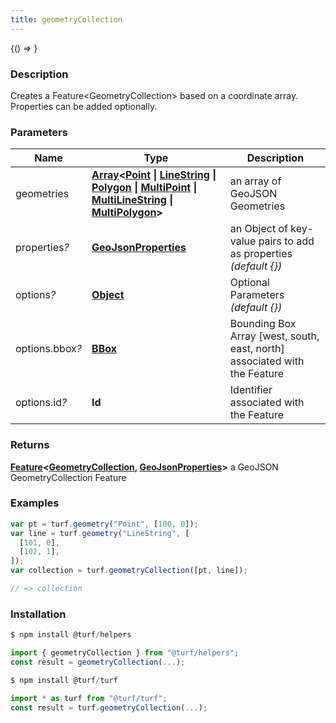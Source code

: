 ```yaml
---
title: geometryCollection
---
```



<!-- Expose turf as global var for experimenting in the browser console -->

<BrowserOnly>{() => <WindowTurfGlobal turf={turf} />}</BrowserOnly>

### Description

Creates a Feature\<GeometryCollection\> based on a
coordinate array. Properties can be added optionally.

### Parameters

| Name                 | Type                                                                                                                                                                                                                                                                                                                                                                                                                                                                                                           | Description                                                               |
| -------------------- | -------------------------------------------------------------------------------------------------------------------------------------------------------------------------------------------------------------------------------------------------------------------------------------------------------------------------------------------------------------------------------------------------------------------------------------------------------------------------------------------------------------- | ------------------------------------------------------------------------- |
| geometries           | **[Array](https://developer.mozilla.org/docs/Web/JavaScript/Reference/Global_Objects/Array)\<[Point](https://tools.ietf.org/html/rfc7946#section-3.1.2) \| [LineString](https://tools.ietf.org/html/rfc7946#section-3.1.4) \| [Polygon](https://tools.ietf.org/html/rfc7946#section-3.1.6) \| [MultiPoint](https://tools.ietf.org/html/rfc7946#section-3.1.3) \| [MultiLineString](https://tools.ietf.org/html/rfc7946#section-3.1.5) \| [MultiPolygon](https://tools.ietf.org/html/rfc7946#section-3.1.7)\>** | an array of GeoJSON Geometries                                            |
| properties<i>?</i>   | **[GeoJsonProperties](https://tools.ietf.org/html/rfc7946#section-3.2)**                                                                                                                                                                                                                                                                                                                                                                                                                                       | an Object of key-value pairs to add as properties _(default \{\})_        |
| options<i>?</i>      | **[Object](https://developer.mozilla.org/docs/Web/JavaScript/Reference/Global_Objects/Object)**                                                                                                                                                                                                                                                                                                                                                                                                                | Optional Parameters _(default \{\})_                                      |
| options.bbox<i>?</i> | **[BBox](https://tools.ietf.org/html/rfc7946#section-5)**                                                                                                                                                                                                                                                                                                                                                                                                                                                      | Bounding Box Array [west, south, east, north] associated with the Feature |
| options.id<i>?</i>   | **Id**                                                                                                                                                                                                                                                                                                                                                                                                                                                                                                         | Identifier associated with the Feature                                    |

### Returns

**[Feature](https://tools.ietf.org/html/rfc7946#section-3.2)\<[GeometryCollection](https://tools.ietf.org/html/rfc7946#section-3.1.8), [GeoJsonProperties](https://tools.ietf.org/html/rfc7946#section-3.2)\>** a GeoJSON GeometryCollection Feature

### Examples

```javascript
var pt = turf.geometry("Point", [100, 0]);
var line = turf.geometry("LineString", [
  [101, 0],
  [102, 1],
]);
var collection = turf.geometryCollection([pt, line]);

// => collection
```

### Installation

```javascript
$ npm install @turf/helpers

import { geometryCollection } from "@turf/helpers";
const result = geometryCollection(...);
```

```javascript
$ npm install @turf/turf

import * as turf from "@turf/turf";
const result = turf.geometryCollection(...);
```
